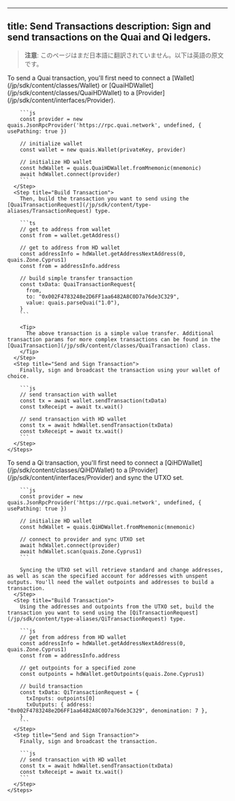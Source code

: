 <!-- AUTO-GENERATED-CONTENT:START (ENGLISH-COPY) -->
---
title: Send Transactions
description: Sign and send transactions on the Quai and Qi ledgers.
---

> **注意**: このページはまだ日本語に翻訳されていません。以下は英語の原文です。

<Tabs>
  <Tab title="Quai Transactions">
    <Steps>
      <Step title="Configure Wallet">
        To send a Quai transaction, you'll first need to connect a [Wallet](/jp/sdk/content/classes/Wallet) or [QuaiHDWallet](/jp/sdk/content/classes/QuaiHDWallet) to a [Provider](/jp/sdk/content/interfaces/Provider).

        ```js
        const provider = new quais.JsonRpcProvider('https://rpc.quai.network', undefined, { usePathing: true })

        // initialize wallet
        const wallet = new quais.Wallet(privateKey, provider)

        // initialize HD wallet
        const hdWallet = quais.QuaiHDWallet.fromMnemonic(mnemonic)
        await hdWallet.connect(provider)
        ```
      </Step>
      <Step title="Build Transaction">
        Then, build the transaction you want to send using the [QuaiTransactionRequest](/jp/sdk/content/type-aliases/TransactionRequest) type.

        ```ts
        // get to address from wallet
        const from = wallet.getAddress()

        // get to address from HD wallet
        const addressInfo = hdWallet.getAddressNextAddress(0, quais.Zone.Cyprus1)
        const from = addressInfo.address

        // build simple transfer transaction
        const txData: QuaiTransactionRequest{
          from,
          to: "0x002F4783248e2D6FF1aa6482A8C0D7a76de3C329",
          value: quais.parseQuai("1.0"),
        }
        ```

        <Tip>
          The above transaction is a simple value transfer. Additional transaction params for more complex transactions can be found in the [QuaiTransaction](/jp/sdk/content/classes/QuaiTransaction) class.
        </Tip>
      </Step>
      <Step title="Send and Sign Transaction">
        Finally, sign and broadcast the transaction using your wallet of choice.

        ```js
        // send transaction with wallet
        const tx = await wallet.sendTransaction(txData)
        const txReceipt = await tx.wait()

        // send transaction with HD wallet
        const tx = await hdWallet.sendTransaction(txData)
        const txReceipt = await tx.wait()
        ```
      </Step>
    </Steps>

  </Tab>
  <Tab title="Qi Transactions">
       <Steps>
      <Step title="Configure Wallet">
        To send a Qi transaction, you'll first need to connect a [QiHDWallet](/jp/sdk/content/classes/QiHDWallet) to a [Provider](/jp/sdk/content/interfaces/Provider) and sync the UTXO set.

        ```js
        const provider = new quais.JsonRpcProvider('https://rpc.quai.network', undefined, { usePathing: true })

        // initialize HD wallet
        const hdWallet = quais.QiHDWallet.fromMnemonic(mnemonic)

        // connect to provider and sync UTXO set
        await hdWallet.connect(provider)
        await hdWallet.scan(quais.Zone.Cyprus1)
        ```

        Syncing the UTXO set will retrieve standard and change addresses, as well as scan the specified account for addresses with unspent outputs. You'll need the wallet outpoints and addresses to build a transaction.
      </Step>
      <Step title="Build Transaction">
        Using the addresses and outpoints from the UTXO set, build the transaction you want to send using the [QiTransactionRequest](/jp/sdk/content/type-aliases/QiTransactionRequest) type.

        ```js
        // get from address from HD wallet
        const addressInfo = hdWallet.getAddressNextAddress(0, quais.Zone.Cyprus1)
        const from = addressInfo.address

        // get outpoints for a specified zone
        const outpoints = hdWallet.getOutpoints(quais.Zone.Cyprus1)

        // build transaction
        const txData: QiTransactionRequest = {
          txInputs: outpoints[0]
          txOutputs: { address: "0x002F4783248e2D6FF1aa6482A8C0D7a76de3C329", denomination: 7 },
        }
        ```
      </Step>
      <Step title="Send and Sign Transaction">
        Finally, sign and broadcast the transaction.

        ```js
        // send transaction with HD wallet
        const tx = await hdWallet.sendTransaction(txData)
        const txReceipt = await tx.wait()
        ```
      </Step>
    </Steps>

  </Tab>
</Tabs>
